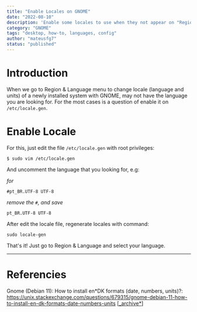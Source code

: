 ```yaml
---
title: "Enable Locales on GNOME"
date: "2022-08-10"
description: 'Enable some locales to use when they not appear on "Region & Language" menu'
category: "GNOME"
tags: "desktop, how-to, languages, config"
author: "mateusfg7"
status: "published"
---
```


# Introduction

When we go to Region & Language menu to change locale (language and units) of a newly installed system with GNOME, may not have the language you are looking for. For the most cases is a question of enable it on `/etc/locale.gen`.

# Enable Locale

For this, just edit the file `/etc/locale.gen` with root privileges:

```
$ sudo vim /etc/locale.gen
```

And uncomment the language that you looking for, e.g:

_for_

```
#pt_BR.UTF-8 UTF-8
```

_remove the `#`, and save_

```
pt_BR.UTF-8 UTF-8
```

After edit the locale file, regenerate locales with command:

```
sudo locale-gen
```

That's it! Just go to Region & Language and select your language.

---

# Referencies

Gnome (Debian 11): How to install en*DK formats (date, numbers, units)?: https://unix.stackexchange.com/questions/679315/gnome-debian-11-how-to-install-en-dk-formats-date-numbers-units [[\_archive*](https://web.archive.org/web/20220810182103/https://unix.stackexchange.com/questions/679315/gnome-debian-11-how-to-install-en-dk-formats-date-numbers-units)]
